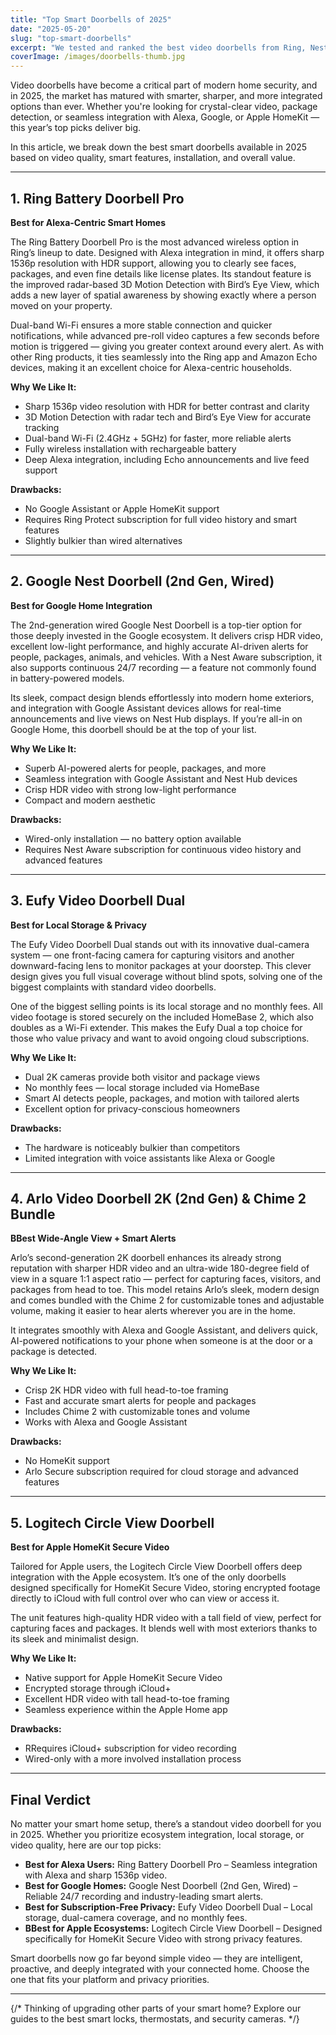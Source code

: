 ```yaml
---
title: "Top Smart Doorbells of 2025"
date: "2025-05-20"
slug: "top-smart-doorbells"
excerpt: "We tested and ranked the best video doorbells from Ring, Nest, Eufy and more. here&rsquo;s what stood out."
coverImage: /images/doorbells-thumb.jpg
---
```



Video doorbells have become a critical part of modern home security, and in 2025, the market has matured with smarter, sharper, and more integrated options than ever. Whether you're looking for crystal-clear video, package detection, or seamless integration with Alexa, Google, or Apple HomeKit — this year’s top picks deliver big.

In this article, we break down the best smart doorbells available in 2025 based on video quality, smart features, installation, and overall value.

---

## 1. **Ring Battery Doorbell Pro**  
**Best for Alexa-Centric Smart Homes**

The Ring Battery Doorbell Pro is the most advanced wireless option in Ring’s lineup to date. Designed with Alexa integration in mind, it offers sharp 1536p resolution with HDR support, allowing you to clearly see faces, packages, and even fine details like license plates. Its standout feature is the improved radar-based 3D Motion Detection with Bird’s Eye View, which adds a new layer of spatial awareness by showing exactly where a person moved on your property.

Dual-band Wi-Fi ensures a more stable connection and quicker notifications, while advanced pre-roll video captures a few seconds before motion is triggered — giving you greater context around every alert. As with other Ring products, it ties seamlessly into the Ring app and Amazon Echo devices, making it an excellent choice for Alexa-centric households.

**Why We Like It:**
- Sharp 1536p video resolution with HDR for better contrast and clarity
- 3D Motion Detection with radar tech and Bird’s Eye View for accurate tracking
- Dual-band Wi-Fi (2.4GHz + 5GHz) for faster, more reliable alerts
- Fully wireless installation with rechargeable battery
- Deep Alexa integration, including Echo announcements and live feed support

**Drawbacks:**
- No Google Assistant or Apple HomeKit support
- Requires Ring Protect subscription for full video history and smart features
- Slightly bulkier than wired alternatives

<BuyOnAmazon href="https://geni.us/ringdoorbellpro" />

---

## 2. **Google Nest Doorbell (2nd Gen, Wired)**  
**Best for Google Home Integration**

The 2nd-generation wired Google Nest Doorbell is a top-tier option for those deeply invested in the Google ecosystem. It delivers crisp HDR video, excellent low-light performance, and highly accurate AI-driven alerts for people, packages, animals, and vehicles. With a Nest Aware subscription, it also supports continuous 24/7 recording — a feature not commonly found in battery-powered models.

Its sleek, compact design blends effortlessly into modern home exteriors, and integration with Google Assistant devices allows for real-time announcements and live views on Nest Hub displays. If you’re all-in on Google Home, this doorbell should be at the top of your list.

**Why We Like It:**
- Superb AI-powered alerts for people, packages, and more
- Seamless integration with Google Assistant and Nest Hub devices
- Crisp HDR video with strong low-light performance
- Compact and modern aesthetic

**Drawbacks:**
- Wired-only installation — no battery option available
- Requires Nest Aware subscription for continuous video history and advanced features

<BuyOnAmazon href="https://geni.us/googlenest2ndgen" />

---

## 3. **Eufy Video Doorbell Dual**  
**Best for Local Storage & Privacy**

The Eufy Video Doorbell Dual stands out with its innovative dual-camera system — one front-facing camera for capturing visitors and another downward-facing lens to monitor packages at your doorstep. This clever design gives you full visual coverage without blind spots, solving one of the biggest complaints with standard video doorbells.

One of the biggest selling points is its local storage and no monthly fees. All video footage is stored securely on the included HomeBase 2, which also doubles as a Wi-Fi extender. This makes the Eufy Dual a top choice for those who value privacy and want to avoid ongoing cloud subscriptions.

**Why We Like It:**
- Dual 2K cameras provide both visitor and package views
- No monthly fees — local storage included via HomeBase
- Smart AI detects people, packages, and motion with tailored alerts
- Excellent option for privacy-conscious homeowners

**Drawbacks:**
- The hardware is noticeably bulkier than competitors
- Limited integration with voice assistants like Alexa or Google

<BuyOnAmazon href="https://geni.us/eufydoorbellS330" />

---

## 4. **Arlo Video Doorbell 2K (2nd Gen) & Chime 2 Bundle**  
**BBest Wide-Angle View + Smart Alerts**

Arlo’s second-generation 2K doorbell enhances its already strong reputation with sharper HDR video and an ultra-wide 180-degree field of view in a square 1:1 aspect ratio — perfect for capturing faces, visitors, and packages from head to toe. This model retains Arlo’s sleek, modern design and comes bundled with the Chime 2 for customizable tones and adjustable volume, making it easier to hear alerts wherever you are in the home.

It integrates smoothly with Alexa and Google Assistant, and delivers quick, AI-powered notifications to your phone when someone is at the door or a package is detected.

**Why We Like It:**
- Crisp 2K HDR video with full head-to-toe framing
- Fast and accurate smart alerts for people and packages
- Includes Chime 2 with customizable tones and volume
- Works with Alexa and Google Assistant

**Drawbacks:**
- No HomeKit support
- Arlo Secure subscription required for cloud storage and advanced features

<BuyOnAmazon href="https://geni.us/Arlo-doorbell-2K" />

---

## 5. **Logitech Circle View Doorbell**  
**Best for Apple HomeKit Secure Video**

Tailored for Apple users, the Logitech Circle View Doorbell offers deep integration with the Apple ecosystem. It’s one of the only doorbells designed specifically for HomeKit Secure Video, storing encrypted footage directly to iCloud with full control over who can view or access it.

The unit features high-quality HDR video with a tall field of view, perfect for capturing faces and packages. It blends well with most exteriors thanks to its sleek and minimalist design.


**Why We Like It:**
- Native support for Apple HomeKit Secure Video
- Encrypted storage through iCloud+
- Excellent HDR video with tall head-to-toe framing
- Seamless experience within the Apple Home app

**Drawbacks:**
- RRequires iCloud+ subscription for video recording
- Wired-only with a more involved installation process

<BuyOnAmazon href="https://geni.us/Logitech-CircleView" />

---

## Final Verdict

No matter your smart home setup, there’s a standout video doorbell for you in 2025. Whether you prioritize ecosystem integration, local storage, or video quality, here are our top picks:

- **Best for Alexa Users:** Ring Battery Doorbell Pro – Seamless integration with Alexa and sharp 1536p video.
- **Best for Google Homes:** Google Nest Doorbell (2nd Gen, Wired) – Reliable 24/7 recording and industry-leading smart alerts.
- **Best for Subscription-Free Privacy:** Eufy Video Doorbell Dual – Local storage, dual-camera coverage, and no monthly fees.
- **BBest for Apple Ecosystems:** Logitech Circle View Doorbell – Designed specifically for HomeKit Secure Video with strong privacy features.

Smart doorbells now go far beyond simple video — they are intelligent, proactive, and deeply integrated with your connected home. Choose the one that fits your platform and privacy priorities.

---

{/* Thinking of upgrading other parts of your smart home? Explore our guides to the best smart locks, thermostats, and security cameras. */}
